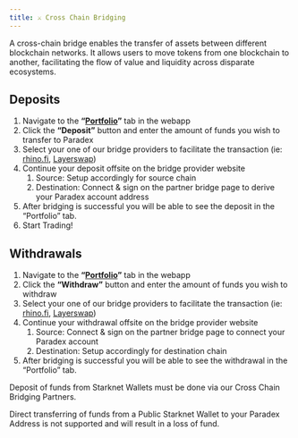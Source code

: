 ```yaml
---
title: ⚔️ Cross Chain Bridging
---
```

A cross-chain bridge enables the transfer of assets between different blockchain networks. It allows users to move tokens from one blockchain to another, facilitating the flow of value and liquidity across disparate ecosystems.&#x20;

## Deposits

1. Navigate to the **“**[**Portfolio**](https://app.paradex.trade/portfolio)**”** tab in the webapp
2. Click the **“Deposit”** button and enter the amount of funds you wish to transfer to Paradex
3. Select your one of our bridge providers to facilitate the transaction (ie: [rhino.fi](http://rhino.fi), [Layerswap](https://layerswap.io/))
4. Continue your deposit offsite on the bridge provider website
   1. Source: Setup accordingly for source chain
   2. Destination: Connect & sign on the partner bridge page to derive your Paradex account address
5. After bridging is successful you will be able to see the deposit in the “Portfolio” tab.
6. Start Trading!

## Withdrawals

1. Navigate to the **“**[**Portfolio**](https://app.paradex.trade/portfolio)**”** tab in the webapp
2. Click the **“Withdraw”** button and enter the amount of funds you wish to withdraw
3. Select your one of our bridge providers to facilitate the transaction (ie: [rhino.fi](http://rhino.fi), [Layerswap](https://layerswap.io/))
4. Continue your withdrawal offsite on the bridge provider website
   1. Source: Connect & sign on the partner bridge page to connect your Paradex account
   2. Destination: Setup accordingly for destination chain&#x20;
5. After bridging is successful you will be able to see the withdrawal in the “Portfolio” tab.



<Warning>
Deposit of funds from Starknet Wallets must be done via our Cross Chain Bridging Partners.

Direct transferring of funds from a Public Starknet Wallet to your Paradex Address is not supported and will result in a loss of fund.
</Warning>
